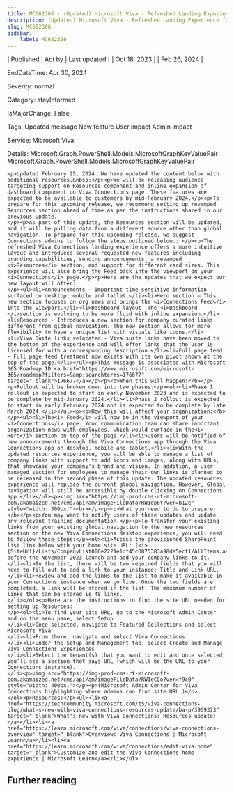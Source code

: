 ```yaml
---
title: MC682306 - (Updated) Microsoft Viva - Refreshed Landing Experience for Viva Connections Desktop
description: (Updated) Microsoft Viva - Refreshed Landing Experience for Viva Connections Desktop
slug: MC682306
sidebar:
    label: MC682306
---
```



| Published | Act by | Last updated |
| Oct 18, 2023 |  | Feb 26, 2024 |

EndDateTime: Apr 30, 2024

Severity: normal

Category: stayInformed

IsMajorChange: False

Tags: Updated message New feature User impact Admin impact

Service: Microsoft Viva

Details: Microsoft.Graph.PowerShell.Models.MicrosoftGraphKeyValuePair Microsoft.Graph.PowerShell.Models.MicrosoftGraphKeyValuePair

```
<p>Updated February 25, 2024: We have updated the content below with additional resources.&nbsp;</p><p>We will be releasing audience targeting support on Resources component and inline expansion of dashboard component on Viva Connections page. These features are expected to be available to customers by mid-February 2024.</p><p>To prepare for this upcoming release, we recommend setting up revamped Resources section ahead of time as per the instructions shared in our previous update.
</p><p>As part of this update, the Resources section will be updated, and it will be pulling data from a different source other than global navigation. To prepare for this upcoming release, we suggest Connections admins to follow the steps outlined below.: </p><p>The refreshed Viva Connections landing experience offers a more intuitive layout and introduces several requested new features including branding capabilities, sending announcements, a revamped <i>Resources</i> section, and support for different card sizes. This experience will also bring the Feed back into the viewport on your <i>Connections</i> page.</p><p>Here are the updates that we expect our new layout will offer:  
</p><ul><li>Announcements – Important time sensitive information surfaced on desktop, mobile and tablet.</li><li>Hero section – This new section focuses on org news and brings the <i>Connections Feed</i> into the viewport.</li><li>Dashboard layout –The <i>Dashboard </i>section is evolving to be more fluid with inline expansion.</li><li>Resources - Introduces a new section for company curated links different from global navigation. The new section allows for more flexibility to have a unique list with visuals like icons.</li><li>Viva Suite links relocated - Viva suite links have been moved to the bottom of the experience and will offer links that the user is licensed for with a corresponding description.</li><li>Full page feed - Full page feed treatment now exists with its own pivot shown at the top of the page.</li></ul><p>This message is associated with Microsoft 365 Roadmap ID <a href="https://www.microsoft.com/microsoft-365/roadmap?filters=&amp;searchterms=176677" target="_blank">176677</a></p><p><b>When this will happen:</b></p><p>Rollout will be broken down into two phases:</p><ul><li>Phase 1 rollout is expected to start in early November 2023 and is expected to be complete by mid-January 2024.</li><li>Phase 2 rollout is expected to start in early February 2024 and is expected to be complete by late March 2024.</li></ul><p><b>How this will affect your organization:</b></p><ul><li>The<i> Feed</i> will now be in the viewport of your <i>Connections</i> page. Your communication team can share important organization news with employees, which would surface in the<i> Hero</i> section on top of the page.</li><li>Users will be notified of new announcements through the Viva Connections app through the Viva Connections app on desktop, mobile and tablet.</li><li>With the updated resources experience, you will be able to manage a list of company links with support to add icons and images, along with URLs, that showcase your company's brand and vision. In addition, a user managed section for employees to manage their own links is planned to be released in the second phase of this update. The updated resources experience will replace the current global navigation. However, Global navigation will still be accessible by double clicking on Connections app.</li></ul><p><img src="https://img-prod-cms-rt-microsoft-com.akamaized.net/cms/api/am/imageFileData/RW1dp6Y?ver=b12e" style="width: 300px;"><br></p><p><b>What you need to do to prepare:</b></p><p>You may want to notify users of these updates and update any relevant training documentation.</p><p>To transfer your existing links from your existing global navigation to the new resources section on the new Viva Connections desktop experience, you will need to follow these steps:</p><ol><li>Access the provisioned SharePoint list link below with your home site URL: (<i>{SiteUrl}/Lists/CompanyList006e2221e1df45c0875383a98de5ecf1/AllItems.aspx</i>) before the November 2023 launch and add your company links to it. 
</li><li>In the list, there will be two required fields that you will need to fill out to add a link to your instance: Title and Link URL. 
</li><li>Review and add the links to the list to make it available in your Connections instance when we go live. Once the two fields are completed, a link will be stored in the list. The maximum number of links that can be stored is 48 links. 
</li></ol><p>Here are the instructions to find the site URL needed for setting up Resources: 
</p><ol><li>To find your site URL, go to the Microsoft Admin Center and on the menu pane, select Setup 
</li><li>Once selected, navigate to Featured Collections and select Microsoft Viva 
</li><li>From there, navigate and select Viva Connections 
</li><li>Under the Setup and Management tab, select Create and Manage Viva Connections Experiences 
</li><li>Select the tenant(s) that you want to edit and once selected, you’ll see a section that says URL (which will be the URL to your Connections instance). 
</li><p><img src="https://img-prod-cms-rt-microsoft-com.akamaized.net/cms/api/am/imageFileData/RW1eCCo?ver=f9c0" style="width: 400px;"></p><p>(Microsoft Admin Center for Viva Connections highlighting where admins can find site URL.)</p>
</ol><p>Resources:</p><ul><li><a href="https://techcommunity.microsoft.com/t5/viva-connections-blog/what-s-new-with-viva-connections-resources-update/ba-p/3969373" target="_blank">What's new with Viva Connections: Resources update!</a></li><li><a href="https://learn.microsoft.com/viva/connections/viva-connections-overview" target="_blank">Overview: Viva Connections | Microsoft Learn</a></li><li><a href="https://learn.microsoft.com/viva/connections/edit-viva-home" target="_blank">Customize and edit the Viva Connections home experience | Microsoft Learn</a></li></ul>
```

## Further reading
